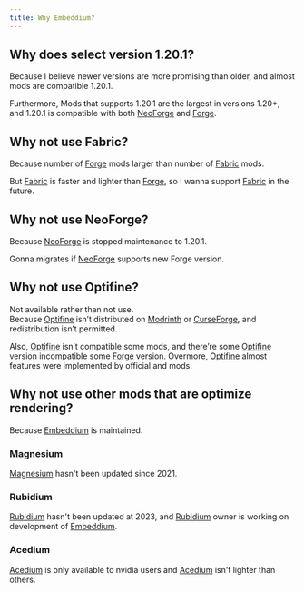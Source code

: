 ```yaml
---
title: Why Embeddium?
---
```



[forge]: https://files.minecraftforge.net/net/minecraftforge/forge/index_1.20.1.html
[neoforge]: https://neoforged.net/
[fabric]: https://fabricmc.net/
[optifine]: https://www.optifine.net/home
[modrinth]: https://www.modrinth.com/
[cursforge]: https://www.curseforge.com/minecraft

## Why does select version 1.20.1?  

  Because I believe newer versions are more promising than older, and almost mods are compatible 1.20.1.  

  Furthermore, Mods that supports 1.20.1 are the largest in versions 1.20+,
  and 1.20.1 is compatible with both [NeoForge][neoforge] and [Forge][forge].  

## Why not use Fabric?  

  Because number of [Forge][forge] mods larger than number of [Fabric][fabric] mods.  

  But [Fabric][fabric] is faster and lighter than [Forge][forge],
  so I wanna support [Fabric][fabric] in the future.  

## Why not use NeoForge?  

  Because [NeoForge][neoforge] is stopped maintenance to 1.20.1.  

  Gonna migrates if [NeoForge][neoforge] supports new Forge version.  

## Why not use Optifine?  

  Not available rather than not use.  
  Because [Optifine][optifine] isn’t distributed on [Modrinth][modrinth] or [CurseForge][cursforge],
  and redistribution isn’t permitted.  

  Also, [Optifine][optifine] isn’t compatible some mods,
  and there’re some [Optifine][optifine] version incompatible some [Forge][forge] version.
  Overmore, [Optifine][optifine] almost features were implemented by official and mods.  

  <LinkCard
    title="Replacements Optifine features"
    href="/chaos/faq/replacements-optifine-features"
  />


[magnesium]: https://www.curseforge.com/minecraft/mc-mods/sodium-reforged
[rubidium]: https://modrinth.com/mod/rubidium
[acedium]: https://github.com/ferriarnus/acedium
[embeddium]: https://modrinth.com/mod/embeddium

## Why not use other mods that are optimize rendering?  

  Because [Embeddium][embeddium] is maintained.  

### Magnesium  

  [Magnesium][magnesium] hasn't been updated since 2021.  

### Rubidium  

  [Rubidium][rubidium] hasn't been updated at 2023,
  and [Rubidium][rubidium] owner is working on development of [Embeddium][embeddium].  

### Acedium  

  [Acedium][acedium] is only available to nvidia users and [Acedium][acedium] isn't lighter than others.  
